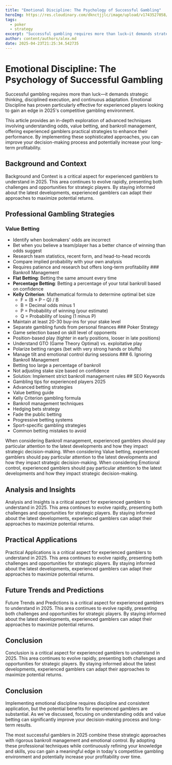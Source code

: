 ```yaml
---
title: "Emotional Discipline: The Psychology of Successful Gambling"
heroImg: https://res.cloudinary.com/dknctjjlc/image/upload/v1743527058/Blog/empty-office-chairs-meeting-room_xywvvb.webp
tags:
  - poker
  - strategy
excerpt: "Successful gambling requires more than luck—it demands strategic thinking, disciplined execution, and continuous adaptation. Emotional Discipline has proven particularly effective for experienced players looking to gain an edge in 2025's competitive gambling environment."
author: content/authors/alex.md
date: 2025-04-23T21:25:34.542735
---
```


# Emotional Discipline: The Psychology of Successful Gambling

Successful gambling requires more than luck—it demands strategic thinking, disciplined execution, and continuous adaptation. Emotional Discipline has proven particularly effective for experienced players looking to gain an edge in 2025's competitive gambling environment.

This article provides an in-depth exploration of advanced techniques involving understanding odds, value betting, and bankroll management, offering experienced gamblers practical strategies to enhance their performance. By implementing these sophisticated approaches, you can improve your decision-making process and potentially increase your long-term profitability.

## Background and Context

Background and Context is a critical aspect for experienced gamblers to understand in 2025. This area continues to evolve rapidly, presenting both challenges and opportunities for strategic players. By staying informed about the latest developments, experienced gamblers can adapt their approaches to maximize potential returns.

## Professional Gambling Strategies

### Value Betting
- Identify when bookmakers' odds are incorrect
- Bet when you believe a team/player has a better chance of winning than odds suggest
- Research team statistics, recent form, and head-to-head records
- Compare implied probability with your own analysis
- Requires patience and research but offers long-term profitability ### Bankroll Management
- **Flat Betting**: Betting the same amount every time
- **Percentage Betting**: Betting a percentage of your total bankroll based on confidence
- **Kelly Criterion**: Mathematical formula to determine optimal bet size
  - F = (B × P – Q) / B
  - B = Decimal odds minus 1
  - P = Probability of winning (your estimate)
  - Q = Probability of losing (1 minus P)
- Maintain at least 20-30 buy-ins for your stake level
- Separate gambling funds from personal finances ### Poker Strategy
- Game selection based on skill level of opponents
- Position-based play (tighter in early positions, looser in late positions)
- Understand GTO (Game Theory Optimal) vs. exploitative play
- Polarize betting ranges (bet with very strong hands or bluffs)
- Manage tilt and emotional control during sessions ### 6. Ignoring Bankroll Management
- Betting too large a percentage of bankroll
- Not adjusting stake size based on confidence
- Solution: Implement strict bankroll management rules ## SEO Keywords
- Gambling tips for experienced players 2025
- Advanced betting strategies
- Value betting guide
- Kelly Criterion gambling formula
- Bankroll management techniques
- Hedging bets strategy
- Fade the public betting
- Progressive betting systems
- Sport-specific gambling strategies
- Common betting mistakes to avoid


When considering Bankroll management, experienced gamblers should pay particular attention to the latest developments and how they impact strategic decision-making. When considering Value betting, experienced gamblers should pay particular attention to the latest developments and how they impact strategic decision-making. When considering Emotional control, experienced gamblers should pay particular attention to the latest developments and how they impact strategic decision-making. 

## Analysis and Insights

Analysis and Insights is a critical aspect for experienced gamblers to understand in 2025. This area continues to evolve rapidly, presenting both challenges and opportunities for strategic players. By staying informed about the latest developments, experienced gamblers can adapt their approaches to maximize potential returns.

## Practical Applications

Practical Applications is a critical aspect for experienced gamblers to understand in 2025. This area continues to evolve rapidly, presenting both challenges and opportunities for strategic players. By staying informed about the latest developments, experienced gamblers can adapt their approaches to maximize potential returns.

## Future Trends and Predictions

Future Trends and Predictions is a critical aspect for experienced gamblers to understand in 2025. This area continues to evolve rapidly, presenting both challenges and opportunities for strategic players. By staying informed about the latest developments, experienced gamblers can adapt their approaches to maximize potential returns.

## Conclusion

Conclusion is a critical aspect for experienced gamblers to understand in 2025. This area continues to evolve rapidly, presenting both challenges and opportunities for strategic players. By staying informed about the latest developments, experienced gamblers can adapt their approaches to maximize potential returns.

## Conclusion

Implementing emotional discipline requires discipline and consistent application, but the potential benefits for experienced gamblers are substantial. As we've discussed, focusing on understanding odds and value betting can significantly improve your decision-making process and long-term results.

The most successful gamblers in 2025 combine these strategic approaches with rigorous bankroll management and emotional control. By adopting these professional techniques while continuously refining your knowledge and skills, you can gain a meaningful edge in today's competitive gambling environment and potentially increase your profitability over time.